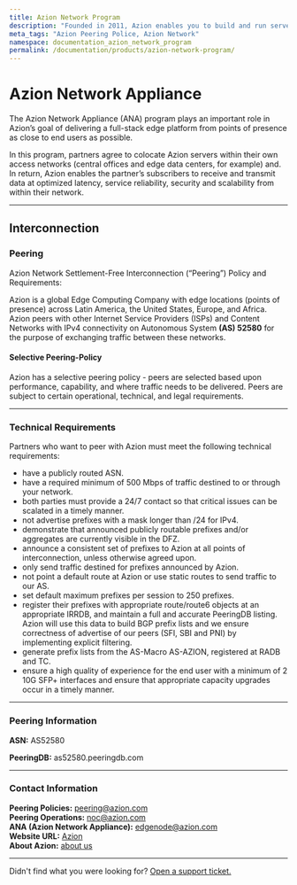 ```yaml
---
title: Azion Network Program
description: "Founded in 2011, Azion enables you to build and run serverless applications at the edge of the network or your own premisses, closer to users and devices."
meta_tags: "Azion Peering Police, Azion Network"
namespace: documentation_azion_network_program
permalink: /documentation/products/azion-network-program/
---
```


# Azion Network Appliance

The Azion Network Appliance (ANA) program plays an important role in Azion’s goal of delivering a full-stack edge platform from points of presence as close to end users as possible. 

In this program, partners agree to colocate Azion servers within their own access networks (central offices and edge data centers, for example) and. In return, Azion enables the partner’s subscribers to receive and transmit data at optimized latency, service reliability, security and scalability from within their network.

------

## Interconnection

### Peering

Azion Network Settlement-Free Interconnection (“Peering”) Policy and Requirements:

Azion is a global Edge Computing Company with edge locations (points of presence) across Latin America, the United States, Europe, and Africa. Azion peers with other Internet Service Providers (ISPs) and Content Networks with IPv4 connectivity on Autonomous System **(AS) 52580** for the purpose of exchanging traffic between these networks.

#### Selective Peering-Policy

Azion has a selective peering policy - peers are selected based upon performance, capability, and where traffic needs to be delivered. Peers are subject to certain operational, technical, and legal requirements.

---

### Technical Requirements

Partners who want to peer with Azion must meet the following technical requirements:


* have a publicly routed ASN.
* have a required minimum of 500 Mbps of traffic destined to or through your network. 
* both parties must provide a 24/7 contact so that critical issues can be scalated in a timely manner.
* not advertise prefixes with a mask longer than /24 for IPv4.
* demonstrate that announced publicly routable prefixes and/or aggregates are currently visible in the DFZ.
* announce a consistent set of prefixes to Azion at all points of interconnection, unless otherwise agreed upon.
* only send traffic destined for prefixes announced by Azion.
* not point a default route at Azion or use static routes to send traffic to our AS.
* set default maximum prefixes per session to 250 prefixes.
* register their prefixes with appropriate route/route6 objects at an appropriate IRRDB, and maintain a full and accurate PeeringDB listing. Azion will use this data to build BGP prefix lists and we ensure correctness of advertise of our peers (SFI, SBI and PNI) by implementing explicit filtering.
* generate prefix lists from the AS-Macro AS-AZION, registered at RADB and TC.
* ensure a high quality of experience for the end user with a minimum of 2 10G SFP+ interfaces and ensure that appropriate capacity upgrades occur in a timely manner.

---

### Peering Information

**ASN:** AS52580

**PeeringDB:** as52580.peeringdb.com

---

### Contact Information

**Peering Policies:** [peering@azion.com](mailto:peering@azion.com) <br> **Peering Operations:** [noc@azion.com](mailto:noc@azion.com) <br> **ANA (Azion Network Appliance):** [edgenode@azion.com](mailto:edgenode@azion.com) <br> **Website URL:** [Azion](https://www.azion.com/en/) <br> **About Azion:** [about us](https://www.azion.com/en/about-us/)

---

Didn't find what you were looking for? [Open a support ticket.](https://tickets.azion.com/)
